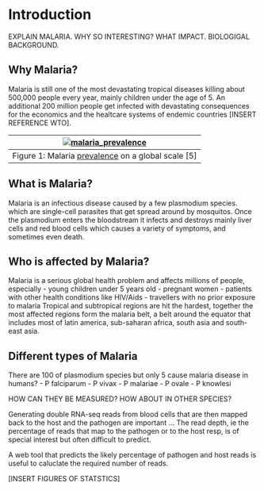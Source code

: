 # Introduction <a id="chapter-1"></a>

EXPLAIN MALARIA. WHY SO INTERESTING? WHAT IMPACT.
BIOLOGIGAL BACKGROUND.
 
## Why Malaria?
Malaria is still one of the most devastating tropical diseases killing about 500,000 people every year, mainly children under the age of 5. An additional 200 million people get infected with devastating consequences for the economics and the healtcare systems of endemic countries [INSERT REFERENCE WTO].


[![malaria_prevalence](../img/malaria_prevalence.png)](../img/malaria_prevalence.png)  |  
|:---:|
| Figure 1: Malaria [prevalence](https://www.nobelprize.org/educational/medicine/malaria/readmore/global.html "the proportion of a population that at some point in their life have experienced this disease") on a global scale [5] |


## What is Malaria?
Malaria is an infectious disease caused by a few plasmodium species.
which are single-cell parasites that  get spread around by mosquitos.
Once the plasmodium enters the bloodstream it infects and destroys mainly liver cells and red blood cells
which causes a variety of symptoms, and sometimes even death.

## Who is affected by Malaria?
Malaria is a serious global health problem and affects millions of people, especially
- young children under 5 years old
- pregnant women
- patients with other health conditions like HIV/Aids
- travellers with no prior exposure to malaria
Tropical and subtropical regions are hit the hardest, together the most affected regions form the malaria belt, a belt around the equator that includes most of latin america, sub-saharan africa, south asia and south-east asia.

## Different types of Malaria
There are 100 of plasmodium species but only 5 cause malaria disease in humans?
- P falciparum
- P vivax
- P malariae
- P ovale
- P knowlesi

HOW CAN THEY BE MEASURED?
HOW ABOUT IN OTHER SPECIES?



Generating double RNA-seq reads from blood cells that are then mapped back to the host and the pathogen are important ...
The read depth, ie the percentage of reads that map to the pathogen or to the host resp, is of special interest but often difficult to predict.

A web tool that predicts the likely percentage of pathogen and host reads is useful to caluclate the required number of reads.


[INSERT FIGURES OF STATSTICS]
